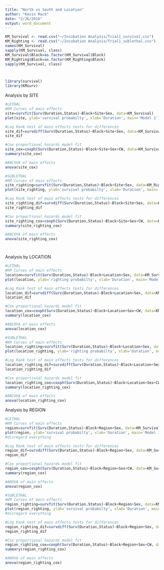 ```yaml
---
title: "North vs South and Location"
author: "Kevin Mack"
date: "2/26/2016"
output: word_document
---
```


```r
KM_Survival <- read.csv("~/Incubation Analysis/Trial1_survival.csv")
KM_Righting <- read.csv("~/Incubation Analysis/Trial1_sublethal.csv")
names(KM_Survival)
sapply(KM_Survival, class)
KM_Survival$Block=as.factor(KM_Survival$Block)
KM_Righting$Block=as.factor(KM_Righting$Block)
sapply(KM_Survival, class)



library(survival)
library(KMsurv)
```



Analysis by SITE
```r
#LETHAL
#KM Curves of main effects
site=survfit(Surv(Duration,Status)~Block+Site+Sex, data=KM_Survival)
plot(site, ylab='survival probabilty', xlab='Duration', main='Model 1') #disregard everything

#Log Rank test of main effects tests for differences
site_dif=survdiff(Surv(Duration,Status)~Block+Site+Sex, data=KM_Survival)
site_dif

#Cox proportional hazards model fit
site_cox=coxph(Surv(Duration,Status)~Block+Site+Sex+CW, data=KM_Survival)
summary(site_cox)

#ANCOVA of main effects 
anova(site_cox)

#SUBLETHAL
#KM Curves of main effects
site_righting=survfit(Surv(Duration,Status)~Block+Site+Sex, data=KM_Righting)
plot(site_righting, ylab='survival probabilty', xlab='Duration', main='Model 1') #disregard everything

#Log Rank test of main effects tests for differences
site_righting_dif=survdiff(Surv(Duration,Status)~Block+Site+Sex, data=KM_Righting)
site_righting_dif

#Cox proportional hazards model fit
site_righting_cox=coxph(Surv(Duration,Status)~Block+Site+Sex+CW, data=KM_Righting)
summary(site_righting_cox)

#ANCOVA of main effects 
anova(site_righting_cox)




```


Analysis by LOCATION
```r
#LETHAL
#KM Curves of main effects
location=survfit(Surv(Duration,Status)~Block+Location+Sex, data=KM_Survival)
plot(location, ylab='righting probabilty', xlab='Duration', main='Model 1') #disregard everything

#Log Rank test of main effects tests for differences
location_dif=survdiff(Surv(Duration,Status)~Block+Location+Sex, data=KM_Survival)
location_dif

#Cox proportional hazards model fit
location_cox=coxph(Surv(Duration,Status)~Block+Location+Sex+CW, data=KM_Survival)
summary(location_cox)

#ANCOVA of main effects 
anova(location_cox)

#SUBLETHAL
#KM Curves of main effects
location_righting=survfit(Surv(Duration,Status)~Block+Location+Sex, data=KM_Righting)
plot(location_righting, ylab='righting probabilty', xlab='Duration', main='Model 1') #disregard everything

#Log Rank test of main effects tests for differences
location_righting_dif=survdiff(Surv(Duration,Status)~Block+Location+Sex, data=KM_Righting)
location_righting_dif

#Cox proportional hazards model fit
location_righting_cox=coxph(Surv(Duration,Status)~Block+Location+Sex+CW, data=KM_Righting)
summary(location_righting_cox)

#ANCOVA of main effects 
anova(location_righting_cox)
```


Analysis by REGION
```r
#LETHAL
#KM Curves of main effects
region=survfit(Surv(Duration,Status)~Block+Region+Sex, data=KM_Survival)
plot(region, ylab='survival probabilty', xlab='Duration', main='Model 1')
#disregard everything

#Log Rank test of main effects tests for differences
region_dif=survdiff(Surv(Duration,Status)~Block+Region+Sex, data=KM_Survival)
region_dif

#Cox proportional hazards model fit
region_cox=coxph(Surv(Duration,Status)~Block+Region+Sex+CW, data=KM_Survival)
summary(region_cox)

#ANOVA of main effects 
anova(region_cox)

#SUBLETHAL
#KM Curves of main effects
region_righting=survfit(Surv(Duration,Status)~Block+Region+Sex, data=KM_Righting)
plot(region_righting, ylab='survival probabilty', xlab='Duration', main='Model 1')
#disregard everything

#Log Rank test of main effects tests for differences
region_righting_dif=survdiff(Surv(Duration,Status)~Block+Region+Sex, data=KM_Righting)
region_righting_dif

#Cox proportional hazards model fit
region_righting_cox=coxph(Surv(Duration,Status)~Block+Region+Sex+CW, data=KM_Righting)
summary(region_righting_cox)

#ANOVA of main effects 
anova(region_righting_cox)
```

